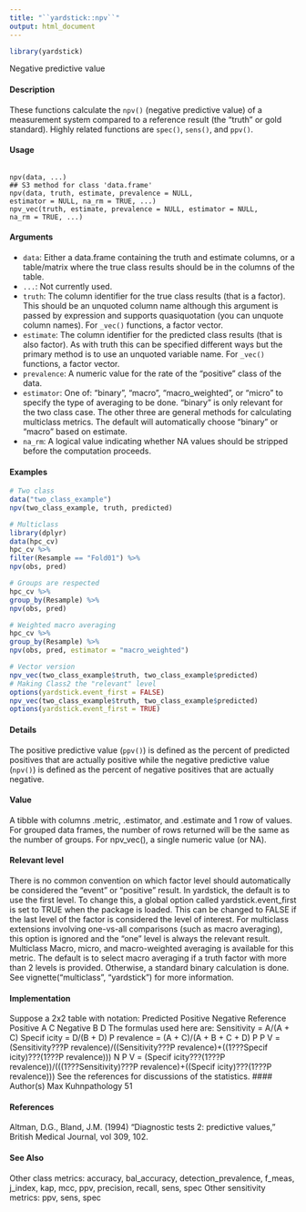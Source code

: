 ---
title: "``yardstick::npv``"
output: html_document
---

```{r setup, include=FALSE}
library(yardstick)
```



Negative predictive value

#### Description

These functions calculate the ``npv()`` (negative predictive value) of a measurement system compared to a reference result (the "truth" or gold standard). Highly related functions are ``spec()``, ``sens()``, and ``ppv()``.

#### Usage
<pre><code>
npv(data, ...)
## S3 method for class 'data.frame'
npv(data, truth, estimate, prevalence = NULL,
estimator = NULL, na_rm = TRUE, ...)
npv_vec(truth, estimate, prevalence = NULL, estimator = NULL,
na_rm = TRUE, ...)
</code></pre>

#### Arguments

* ``data``: Either a data.frame containing the truth and estimate columns, or a table/matrix where the true class results should be in the columns of the table.
* ``...``: Not currently used.
* ``truth``: The column identifier for the true class results (that is a factor). This should be an unquoted column name although this argument is passed by expression and supports quasiquotation (you can unquote column names). For ``_vec()`` functions, a factor vector.
* ``estimate``: The column identifier for the predicted class results (that is also factor). As with truth this can be specified different ways but the primary method is to use an unquoted variable name. For ``_vec()`` functions, a factor vector.
* ``prevalence``: A numeric value for the rate of the "positive" class of the data. 
* ``estimator``: One of: "binary", "macro", "macro_weighted", or "micro" to specify the type of averaging to be done. "binary" is only relevant for the two class case. The other three are general methods for calculating multiclass metrics. The default will automatically choose "binary" or "macro" based on estimate.
* ``na_rm``: A logical value indicating whether NA values should be stripped before the
computation proceeds.



#### Examples
```{r}
# Two class
data("two_class_example")
npv(two_class_example, truth, predicted)
```

```{r}
# Multiclass
library(dplyr)
data(hpc_cv)
hpc_cv %>%
filter(Resample == "Fold01") %>%
npv(obs, pred)
```

```{r}
# Groups are respected
hpc_cv %>%
group_by(Resample) %>%
npv(obs, pred)
```

```{r}
# Weighted macro averaging
hpc_cv %>%
group_by(Resample) %>%
npv(obs, pred, estimator = "macro_weighted")
```

```{r}
# Vector version
npv_vec(two_class_example$truth, two_class_example$predicted)
# Making Class2 the "relevant" level
options(yardstick.event_first = FALSE)
npv_vec(two_class_example$truth, two_class_example$predicted)
options(yardstick.event_first = TRUE)
```
#### Details
The positive predictive value (``ppv()``) is defined as the percent of predicted positives that are actually
positive while the negative predictive value (``npv()``) is defined as the percent of negative positives
that are actually negative.

#### Value
A tibble with columns .metric, .estimator, and .estimate and 1 row of values.
For grouped data frames, the number of rows returned will be the same as the number of groups.
For npv_vec(), a single numeric value (or NA).

#### Relevant level
There is no common convention on which factor level should automatically be considered the
"event" or "positive" result. In yardstick, the default is to use the first level. To change this, a
global option called yardstick.event_first is set to TRUE when the package is loaded. This can
be changed to FALSE if the last level of the factor is considered the level of interest. For multiclass
extensions involving one-vs-all comparisons (such as macro averaging), this option is ignored and
the "one" level is always the relevant result.
Multiclass
Macro, micro, and macro-weighted averaging is available for this metric. The default is to select
macro averaging if a truth factor with more than 2 levels is provided. Otherwise, a standard binary
calculation is done. See vignette("multiclass", "yardstick") for more information.

#### Implementation
Suppose a 2x2 table with notation:
Predicted
Positive
Negative
Reference
Positive
A
C
Negative
B
D
The formulas used here are:
Sensitivity = A/(A + C)
Specif icity = D/(B + D)
P revalence = (A + C)/(A + B + C + D)
P P V = (Sensitivity???P revalence)/((Sensitivity???P revalence)+((1???Specif icity)???(1???P revalence)))
N P V = (Specif icity???(1???P revalence))/(((1???Sensitivity)???P revalence)+((Specif icity)???(1???P revalence)))
See the references for discussions of the statistics.
####  Author(s)
Max Kuhnpathology
51

#### References
Altman, D.G., Bland, J.M. (1994) "Diagnostic tests 2: predictive values," British Medical Journal,
vol 309, 102.

#### See Also
Other class metrics: accuracy, bal_accuracy, detection_prevalence, f_meas, j_index, kap,
mcc, ppv, precision, recall, sens, spec
Other sensitivity metrics: ppv, sens, spec
